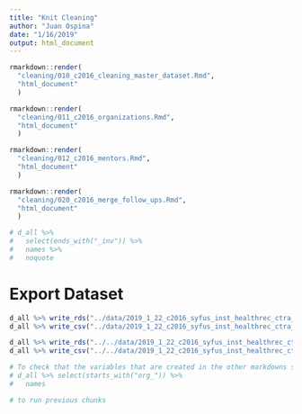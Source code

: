 ```yaml
---
title: "Knit Cleaning"
author: "Juan Ospina"
date: "1/16/2019"
output: html_document
---
```


```r
rmarkdown::render(
  "cleaning/010_c2016_cleaning_master_dataset.Rmd", 
  "html_document"
  )

rmarkdown::render(
  "cleaning/011_c2016_organizations.Rmd", 
  "html_document"
  )

rmarkdown::render(
  "cleaning/012_c2016_mentors.Rmd", 
  "html_document"
  )

rmarkdown::render(
  "cleaning/020_c2016_merge_follow_ups.Rmd", 
  "html_document"
  )
```

```r
# d_all %>%
#   select(ends_with("_inv")) %>%
#   names %>% 
#   noquote
```

# Export Dataset

```r
d_all %>% write_rds("../data/2019_1_22_c2016_syfus_inst_healthrec_ctra_no_t7_frosh_soph_junior.rds")
d_all %>% write_csv("../data/2019_1_22_c2016_syfus_inst_healthrec_ctra_no_t7_frosh_soph_junior.csv")

d_all %>% write_rds("../../data/2019_1_22_c2016_syfus_inst_healthrec_ctra_no_t7_frosh_soph_junior.rds")
d_all %>% write_csv("../../data/2019_1_22_c2016_syfus_inst_healthrec_ctra_no_t7_frosh_soph_junior.csv")

# To check that the variables that are created in the other markdowns show up in the final dataset 
# d_all %>% select(starts_with("org_")) %>% 
#   names
```

```r
# to run previous chunks
```


